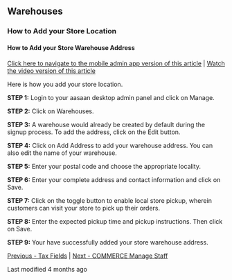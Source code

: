## Warehouses

### How to Add your Store Location
#### How to Add your Store Warehouse Address

[Click here to navigate to the mobile admin app version of this article](#) | [Watch the video version of this article](#)

Here is how you add your store location.

**STEP 1:**
Login to your aasaan desktop admin panel and click on Manage.

**STEP 2:**
Click on Warehouses.

**STEP 3:**
A warehouse would already be created by default during the signup process. To add the address, click on the Edit button.

**STEP 4:**
Click on Add Address to add your warehouse address. You can also edit the name of your warehouse.

**STEP 5:**
Enter your postal code and choose the appropriate locality.

**STEP 6:**
Enter your complete address and contact information and click on Save.

**STEP 7:**
Click on the toggle button to enable local store pickup, wherein customers can visit your store to pick up their orders.

**STEP 8:**
Enter the expected pickup time and pickup instructions.
Then click on Save.

**STEP 9:**
Your have successfully added your store warehouse address.

[Previous - Tax Fields](#) | [Next - COMMERCE Manage Staff](#)

Last modified 4 months ago

